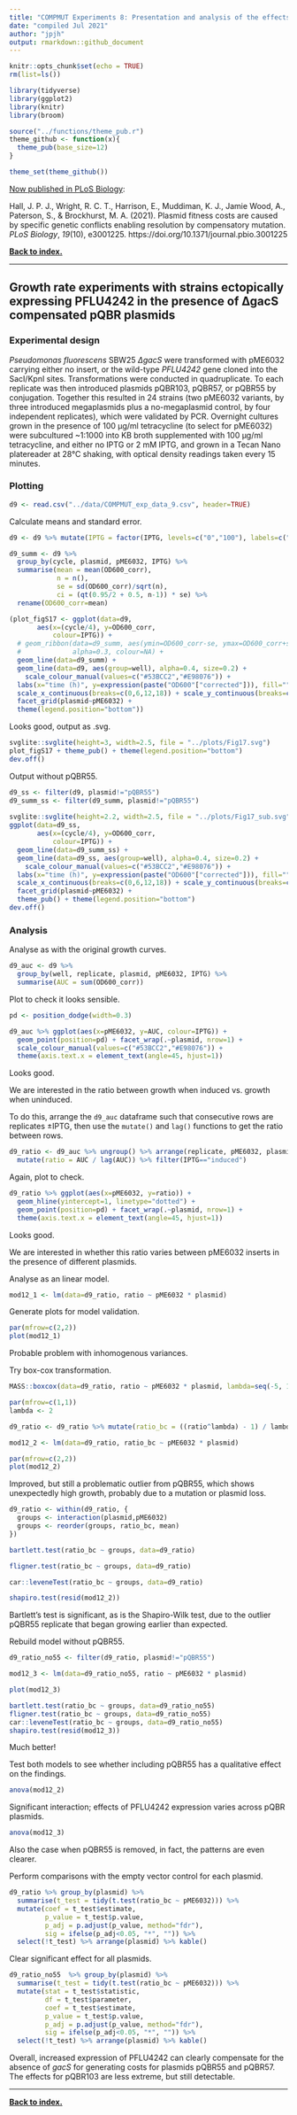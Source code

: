 ```yaml
---
title: "COMPMUT Experiments 8: Presentation and analysis of the effects of PFLU4242 expression in the ∆gacS mutant"
date: "compiled Jul 2021"
author: "jpjh"
output: rmarkdown::github_document
---
```


```r
knitr::opts_chunk$set(echo = TRUE)
rm(list=ls())

library(tidyverse)
library(ggplot2)
library(knitr)
library(broom)

source("../functions/theme_pub.r")
theme_github <- function(x){
  theme_pub(base_size=12)
}

theme_set(theme_github())
```

[Now published in PLoS Biology](https://journals.plos.org/plosbiology/article?id=10.1371/journal.pbio.3001225):

Hall, J. P. J., Wright, R. C. T., Harrison, E., Muddiman, K. J., Jamie Wood, A., Paterson, S., & Brockhurst, M. A. (2021). Plasmid fitness costs are caused by specific genetic conflicts enabling resolution by compensatory mutation. *PLoS Biology*, *19*(10), e3001225. https://doi.org/10.1371/journal.pbio.3001225

**[Back to index.](COMPMUT_index.md)**

---

## Growth rate experiments with strains ectopically expressing PFLU4242 in the presence of ∆gacS compensated pQBR plasmids

### Experimental design

*Pseudomonas fluorescens* SBW25 *∆gacS* were transformed with pME6032 carrying either no insert, or the wild-type *PFLU4242* gene cloned into the SacI/KpnI sites. Transformations were conducted in quadruplicate. To each replicate was then introduced plasmids pQBR103, pQBR57, or pQBR55 by conjugation. Together this resulted in 24 strains (two pME6032 variants, by three introduced megaplasmids plus a no-megaplasmid control, by four independent replicates), which were validated by PCR. Overnight cultures grown in the presence of 100 µg/ml tetracycline (to select for pME6032) were subcultured ~1:1000 into KB broth supplemented with 100 µg/ml tetracycline, and either no IPTG or 2 mM IPTG, and grown in a Tecan Nano platereader at 28°C shaking, with optical density readings taken every 15 minutes.

### Plotting

```r
d9 <- read.csv("../data/COMPMUT_exp_data_9.csv", header=TRUE)
```

Calculate means and standard error. 

```r
d9 <- d9 %>% mutate(IPTG = factor(IPTG, levels=c("0","100"), labels=c("uninduced","induced"))) 

d9_summ <- d9 %>%
  group_by(cycle, plasmid, pME6032, IPTG) %>%
  summarise(mean = mean(OD600_corr), 
            n = n(), 
            se = sd(OD600_corr)/sqrt(n), 
            ci = (qt(0.95/2 + 0.5, n-1)) * se) %>%
  rename(OD600_corr=mean)

(plot_figS17 <- ggplot(data=d9,
       aes(x=(cycle/4), y=OD600_corr,
           colour=IPTG)) +
  # geom_ribbon(data=d9_summ, aes(ymin=OD600_corr-se, ymax=OD600_corr+se, fill=IPTG),
  #             alpha=0.3, colour=NA) +
  geom_line(data=d9_summ) +
  geom_line(data=d9, aes(group=well), alpha=0.4, size=0.2) +
    scale_colour_manual(values=c("#53BCC2","#E98076")) +
  labs(x="time (h)", y=expression(paste("OD600"["corrected"])), fill="", colour="") +
  scale_x_continuous(breaks=c(0,6,12,18)) + scale_y_continuous(breaks=c(0,0.5,1.0)) +
  facet_grid(plasmid~pME6032) +
  theme(legend.position="bottom"))
```

Looks good, output as .svg.

```r
svglite::svglite(height=3, width=2.5, file = "../plots/Fig17.svg")
plot_figS17 + theme_pub() + theme(legend.position="bottom")
dev.off()
```

Output without pQBR55.

```r
d9_ss <- filter(d9, plasmid!="pQBR55")
d9_summ_ss <- filter(d9_summ, plasmid!="pQBR55")
       
svglite::svglite(height=2.2, width=2.5, file = "../plots/Fig17_sub.svg")
ggplot(data=d9_ss,
       aes(x=(cycle/4), y=OD600_corr,
           colour=IPTG)) +
  geom_line(data=d9_summ_ss) +
  geom_line(data=d9_ss, aes(group=well), alpha=0.4, size=0.2) +
    scale_colour_manual(values=c("#53BCC2","#E98076")) +
  labs(x="time (h)", y=expression(paste("OD600"["corrected"])), fill="", colour="") +
  scale_x_continuous(breaks=c(0,6,12,18)) + scale_y_continuous(breaks=c(0,0.5,1.0)) +
  facet_grid(plasmid~pME6032) +
  theme_pub() + theme(legend.position="bottom")
dev.off()
```

### Analysis

Analyse as with the original growth curves.

```r
d9_auc <- d9 %>%
  group_by(well, replicate, plasmid, pME6032, IPTG) %>%
  summarise(AUC = sum(OD600_corr))
```

Plot to check it looks sensible.

```r
pd <- position_dodge(width=0.3)

d9_auc %>% ggplot(aes(x=pME6032, y=AUC, colour=IPTG)) +
  geom_point(position=pd) + facet_wrap(.~plasmid, nrow=1) + 
  scale_colour_manual(values=c("#53BCC2","#E98076")) +
  theme(axis.text.x = element_text(angle=45, hjust=1))
```

Looks good.

We are interested in the ratio between growth when induced vs. growth when uninduced. 

To do this, arrange the `d9_auc` dataframe such that consecutive rows are replicates ±IPTG, then use the `mutate()` and `lag()` functions to get the ratio between rows. 

```r
d9_ratio <- d9_auc %>% ungroup() %>% arrange(replicate, pME6032, plasmid, IPTG) %>%
  mutate(ratio = AUC / lag(AUC)) %>% filter(IPTG=="induced")
```

Again, plot to check.

```r
d9_ratio %>% ggplot(aes(x=pME6032, y=ratio)) +
  geom_hline(yintercept=1, linetype="dotted") +
  geom_point(position=pd) + facet_wrap(.~plasmid, nrow=1) +
  theme(axis.text.x = element_text(angle=45, hjust=1))
```

Looks good.

We are interested in whether this ratio varies between pME6032 inserts in the presence of different plasmids.

Analyse as an linear model. 

```r
mod12_1 <- lm(data=d9_ratio, ratio ~ pME6032 * plasmid)
```

Generate plots for model validation.

```r
par(mfrow=c(2,2))
plot(mod12_1)
```

Probable problem with inhomogenous variances.

Try box-cox transformation.

```r
MASS::boxcox(data=d9_ratio, ratio ~ pME6032 * plasmid, lambda=seq(-5, 10, 0.5))

par(mfrow=c(1,1))
lambda <- 2

d9_ratio <- d9_ratio %>% mutate(ratio_bc = ((ratio^lambda) - 1) / lambda)

mod12_2 <- lm(data=d9_ratio, ratio_bc ~ pME6032 * plasmid)

par(mfrow=c(2,2))
plot(mod12_2)
```

Improved, but still a problematic outlier from pQBR55, which shows unexpectedly high growth, probably due to a mutation or plasmid loss. 

```r
d9_ratio <- within(d9_ratio, {
  groups <- interaction(plasmid,pME6032)
  groups <- reorder(groups, ratio_bc, mean)
})

bartlett.test(ratio_bc ~ groups, data=d9_ratio)

fligner.test(ratio_bc ~ groups, data=d9_ratio)

car::leveneTest(ratio_bc ~ groups, data=d9_ratio)

shapiro.test(resid(mod12_2))
```

Bartlett's test is significant, as is the Shapiro-Wilk test, due to the outlier pQBR55 replicate that began growing earlier than expected.

Rebuild model without pQBR55.

```r
d9_ratio_no55 <- filter(d9_ratio, plasmid!="pQBR55")

mod12_3 <- lm(data=d9_ratio_no55, ratio ~ pME6032 * plasmid)

plot(mod12_3)

bartlett.test(ratio_bc ~ groups, data=d9_ratio_no55)
fligner.test(ratio_bc ~ groups, data=d9_ratio_no55)
car::leveneTest(ratio_bc ~ groups, data=d9_ratio_no55)
shapiro.test(resid(mod12_3))
```

Much better!

Test both models to see whether including pQBR55 has a qualitative effect on the findings.

```r
anova(mod12_2)
```

Significant interaction; effects of PFLU4242 expression varies across pQBR plasmids.

```r
anova(mod12_3)
```

Also the case when pQBR55 is removed, in fact, the patterns are even clearer. 

Perform comparisons with the empty vector control for each plasmid.

```r
d9_ratio %>% group_by(plasmid) %>%
  summarise(t_test = tidy(t.test(ratio_bc ~ pME6032))) %>%
  mutate(coef = t_test$estimate,
         p_value = t_test$p.value,
         p_adj = p.adjust(p_value, method="fdr"),
         sig = ifelse(p_adj<0.05, "*", "")) %>%
  select(!t_test) %>% arrange(plasmid) %>% kable()
```

Clear significant effect for all plasmids. 

```r
d9_ratio_no55  %>% group_by(plasmid) %>%
  summarise(t_test = tidy(t.test(ratio_bc ~ pME6032))) %>%
  mutate(stat = t_test$statistic,
         df = t_test$parameter,
         coef = t_test$estimate,
         p_value = t_test$p.value,
         p_adj = p.adjust(p_value, method="fdr"),
         sig = ifelse(p_adj<0.05, "*", "")) %>%
  select(!t_test) %>% arrange(plasmid) %>% kable()
```

Overall, increased expression of PFLU4242 can clearly compensate for the absence of *gacS* for generating costs for plasmids pQBR55 and pQBR57. The effects for pQBR103 are less extreme, but still detectable. 


---

**[Back to index.](COMPMUT_index.md)**